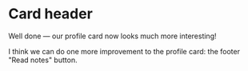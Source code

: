 # Card header

Well done — our profile card now looks much more interesting!

I think we can do one more improvement to the profile card: the footer "Read notes" button.
